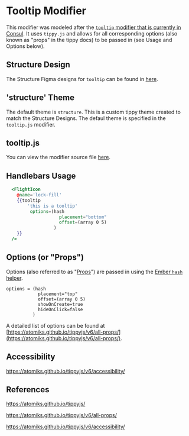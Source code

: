 
# Tooltip Modifier
This modifier was modeled after the [`tooltip` modifier that is currently in Consul](https://github.com/hashicorp/consul/blob/master/ui/packages/consul-ui/app/modifiers/tooltip.js).  It uses `tippy.js` and allows for all corresponding options (also known as "props" in the tippy docs) to be passed in (see Usage and Options below). 


## Structure Design
The Structure Figma designs for `tooltip` can be found in [here](https://www.figma.com/file/B7yd8loYS7nA2TiQcJ8UtV/Structure-1.9?node-id=1202%3A2236).

## 'structure' Theme
The default theme is `structure`.  This is a custom tippy theme created to match the Structure Designs.
The defaul theme is specified in the `tooltip.js` modifier.  

## tooltip.js
You can view the modifier source file [here](https://github.com/hashicorp/structure/tree/main/packages/pds-ember/addon/modifiers/tooltip.js).

## Handlebars Usage

```handlebars
  <FlightIcon
    @name='lock-fill'
    {{tooltip
        'this is a tooltip'
         options=(hash
                    placement="bottom"
                    offset=(array 0 5)
                  )
    }}
  />
```

## Options (or "Props")
Options (also referred to as "[Props](https://atomiks.github.io/tippyjs/v6/all-props/)") are passed in using the [Ember `hash` helper](https://api.emberjs.com/ember/3.26/classes/Ember.Templates.helpers/methods/hash?anchor=hash).  
```
options = (hash
            placement="top"
            offset=(array 0 5)
            showOnCreate=true
            hideOnClick=false
          )
```

A detailed list of options can be found at [https://atomiks.github.io/tippyjs/v6/all-props/](https://atomiks.github.io/tippyjs/v6/all-props/).

## Accessibility
https://atomiks.github.io/tippyjs/v6/accessibility/


## References
https://atomiks.github.io/tippyjs/

https://atomiks.github.io/tippyjs/v6/all-props/

https://atomiks.github.io/tippyjs/v6/accessibility/